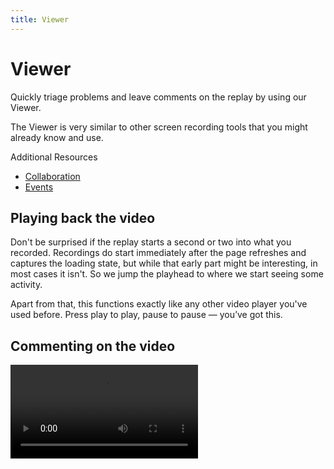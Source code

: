 ```yaml
---
title: Viewer
---
```


# Viewer

Quickly triage problems and leave comments on the replay by using our Viewer.

The Viewer is very similar to other screen recording tools that you might already know and use.

Additional Resources

- [Collaboration](/reference-guide/viewer/collaboration)
- [Events](/reference-guide/viewer/events)

<LoomVideo src="https://www.loom.com/embed/64b0f0fa5cf94269af5440dc9a54093b" />

## Playing back the video

Don't be surprised if the replay starts a second or two into what you recorded. Recordings do start immediately after the page refreshes and captures the loading state, but while that early part might be interesting, in most cases it isn't. So we jump the playhead to where we start seeing some activity. 

Apart from that, this functions exactly like any other video player you've used before. Press play to play, pause to pause — you’ve got this.

## Commenting on the video

<Video src="/media/reference-guide/viewer/addcomment.mp4" />

Maybe you created a replay to record a bug so you can pass it onto someone else. Before you do, it would be nice if you annotated it — this way the next person knows what they're looking at. 

To add comments on the video:

1. Click on the area of the screenshot you’d like to add a comment. Your comment is pinned to both the screenshot area and the point in time in the reply.
    - If you need to change where you add the comment, simply click anywhere else in the screen. You’ll see a “Move the marker” tooltip when hovering on the video.
2. In the **Comments panel** on the left side, add your comment.
3. Hit **Enter** to save.
    - To cancel, simply navigate to a different point in time in the Viewer or to DevTools mode before saving the comment.

You can also reply to comments and edit or delete your own comments. You can also attach a Loom video to any comment by clicking the paper clip icon.

<Video src="/media/reference-guide/viewer/commentattach.mp4" />

## Navigating by events

![Untitled](/media/reference-guide/viewer/Untitled.png)

Did you click on things while recording the replay, or type anything? If you did, our Events panel will have caught it. 

The **Events panel** will show you mouse and keyboard events that happened during the recording, making it easy to jump to particular points of interest. Just click on an event to jump straight there.